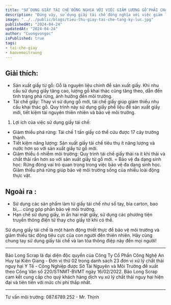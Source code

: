 ```yaml
---
title: "SỬ DỤNG GIẤY TÁI CHẾ ĐỒNG NGHĩA VỚI VIỆC GIẢM LƯỢNG GỖ PHẢI CHẶT HẠ ĐỂ SẢN XUẤT GIẤY"
description: "Đúng vậy, sử dụng giấy tái chế đồng nghĩa với việc giảm lượng gỗ phải chặt hạ."
image: "../../public/blogs/tieu-thu-giay-tai-che-tang-ky-luc.jpg"
publishedAt: "2024-04-24"
updatedAt: "2024-04-24"
author: "Cuongvongoc"
isPublished: true
tags:
- tai-che-giay
- baovemoitruong
---
```



## Giải thích:

- Sản xuất giấy từ gỗ: Gỗ là nguyên liệu chính để sản xuất giấy. Khi nhu cầu sử dụng giấy tăng cao, lượng gỗ khai thác cũng tăng theo, dẫn đến tình trạng phá rừng, ảnh hưởng đến môi trường.
- Tái chế giấy: Thay vì sử dụng gỗ mới, tái chế giấy giúp giảm thiểu nhu cầu khai thác gỗ. Quy trình này sử dụng giấy phế liệu để sản xuất giấy mới, tiết kiệm tài nguyên thiên nhiên và bảo vệ môi trường.

1. Lợi ích của việc sử dụng giấy tái chế:

- Giảm thiểu phá rừng: Tái chế 1 tấn giấy có thể cứu được 17 cây trưởng thành.
- Tiết kiệm năng lượng: Sản xuất giấy tái chế tiêu thụ ít năng lượng và nước hơn so với sản xuất giấy từ gỗ mới.
- Giảm thiểu ô nhiễm môi trường: Quy trình tái chế giấy thải ra ít khí thải và chất thải rắn hơn so với sản xuất giấy từ gỗ mới.
= Bảo vệ đa dạng sinh học: Rừng đóng vai trò quan trọng trong việc bảo vệ đa dạng sinh học. Giảm thiểu phá rừng giúp bảo vệ môi trường sống của nhiều loài động thực vật.

## Ngoài ra :
- Sử dụng các sản phẩm làm từ giấy tái chế như sổ tay, bìa carton, bao bì,... cũng góp phần bảo vệ môi trường.
- Hạn chế sử dụng giấy, in ấn hai mặt giấy, sử dụng các phương tiện truyền thông điện tử thay cho giấy tờ khi có thể.

Sử dụng giấy tái chế là một hành động thiết thực để bảo vệ môi trường và giảm thiểu tác động tiêu cực của con người đến thiên nhiên. Hãy cùng chung tay sử dụng giấy tái chế và lan tỏa thông điệp này đến mọi người!

---


Bảo Long Scrap là đại diện độc quyền của Công Ty Cổ Phần Công Nghệ An Huy tại Kiên Giang - Đơn vị thứ 02 trong danh sách 23 đơn vị xử lý chất thải nguy hại Y Tế - Công Nghiệp được Sở Tài Nguyên và Môi Trường đề xuất theo Công Văn số 220/STNMT-BVMT ngày 16/02/2022.
Bảo Long Scrap cam kết cung cấp cho quý khách hàng dịch vụ xử lý chất thải nguy hại hiện đại và tiên tiến với mức chi phí thấp nhất.
_____
Tư vấn môi trường: 087.6789.252 - Mr. Thịnh